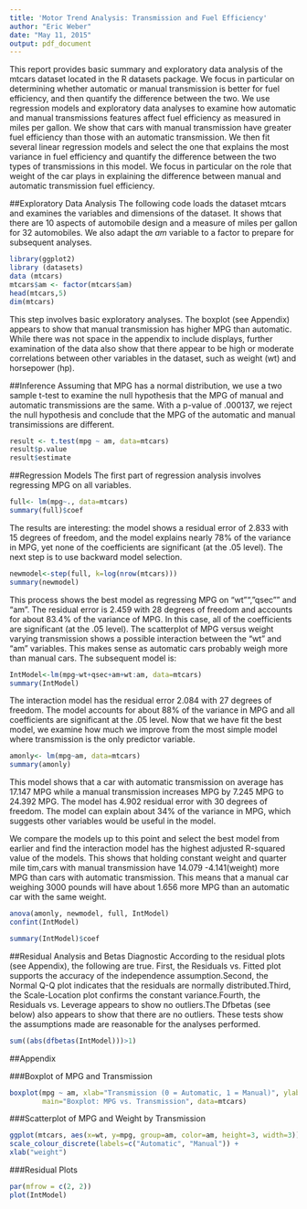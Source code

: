 ```yaml
---
title: 'Motor Trend Analysis: Transmission and Fuel Efficiency'
author: "Eric Weber"
date: "May 11, 2015"
output: pdf_document
---
```


This report provides basic summary and exploratory data analysis of the mtcars dataset located in the R datasets package. We focus in particular on determining whether automatic or manual transmission is better for fuel efficiency, and then quantify the difference between the two. We use regression models and exploratory data analyses to examine how automatic and manual transmissions features affect fuel efficiency as measured in miles per gallon. We show that cars with manual transmission have greater fuel efficiency than those with an automatic transmission. We then fit several linear regression models and select the one that explains the most variance in fuel efficiency and quantify the difference between the two types of transmissions in this model. We focus in particular on the role that weight of the car plays in explaining the difference between manual and automatic transmission fuel efficiency.

##Exploratory Data Analysis
The following code loads the dataset mtcars and examines the variables and dimensions of the dataset. It shows that there are 10 aspects of automobile design and a measure of miles per gallon for 32 automobiles. We also adapt the $am$ variable to a factor to prepare for subsequent analyses.
```r
library(ggplot2)
library (datasets)
data (mtcars)
mtcars$am <- factor(mtcars$am)
head(mtcars,5)
dim(mtcars)
```
This step involves basic exploratory analyses. The boxplot (see Appendix) appears to show that manual transmission has higher MPG than automatic. While there was not space in the appendix to include displays, further examination of the data also show that there appear to be high or moderate correlations between other variables in the dataset, such as weight (wt) and horsepower (hp).

##Inference
Assuming that MPG has a normal distribution, we use a two sample t-test to examine the null hypothesis that the MPG of manual and automatic transmissions are the same. With a p-value of .000137, we reject the null hypothesis 
and conclude that the MPG of the automatic and manual transimissions are different. 
```r
result <- t.test(mpg ~ am, data=mtcars)
result$p.value
result$estimate
```
##Regression Models
The first part of regression analysis involves regressing MPG on all variables.
```r
full<- lm(mpg~., data=mtcars)
summary(full)$coef
```
The results are interesting: the model shows a residual error of 2.833 with 15 degrees of freedom, and the model explains nearly 78% of the variance in MPG, yet none of the coefficients are significant (at the .05 level). The next step is to use backward model selection.
```r
newmodel<-step(full, k=log(nrow(mtcars)))
summary(newmodel)
```
This process shows the best model as regressing MPG on "wt"", "qsec"" and "am". The residual error is 2.459 with 28 degrees of freedom and accounts for about 83.4% of the variance of MPG. In this case, all of the coefficients are significant (at the .05 level). The scatterplot of MPG versus weight varying transmission shows a possible interaction between the "wt" and "am" variables. This makes sense as automatic cars probably weigh more than manual cars. The subsequent model is:
```r
IntModel<-lm(mpg~wt+qsec+am+wt:am, data=mtcars)
summary(IntModel)
```
The interaction model has the residual error 2.084 with 27 degrees of freedom. The model accounts for about 88% of the variance in MPG and all coefficients are significant at the .05 level. Now that we have fit the best model, we examine how much we improve from the most simple model where transmission is the only predictor variable.
```r
amonly<- lm(mpg~am, data=mtcars)
summary(amonly)
```
This model shows that a car with automatic transmission on average has 17.147 MPG while a manual transmission increases MPG by 7.245 MPG to 24.392 MPG. The model has 4.902 residual error with 30 degrees of freedom. The model can explain about 34% of the variance in MPG, which suggests other variables would be useful in the model. 

We compare the models up to this point and select the best model from earlier and find the interaction model has the highest adjusted R-squared value of the models. This shows that holding constant weight and quarter mile tim,cars with manual transmission have 14.079 -4.141(weight) more MPG than cars with automatic transmission. This 
means that a manual car weighing 3000 pounds will have about 1.656 more MPG than an automatic car with the same weight. 

```r
anova(amonly, newmodel, full, IntModel)
confint(IntModel)
```
```r
summary(IntModel)$coef
```
##Residual Analysis and Betas Diagnostic
According to the residual plots (see Appendix), the following are true. First, the Residuals vs. Fitted plot supports the accuracy of the independence assumption.Second, the Normal Q-Q plot indicates that the residuals are normally distributed.Third, the Scale-Location plot confirms the constant variance.Fourth, the Residuals vs. Leverage appears to show no outliers.The Dfbetas (see below) also appears to show that there are no outliers. These tests show the assumptions made are reasonable for the analyses performed. 

```r
sum((abs(dfbetas(IntModel)))>1)
```

##Appendix

###Boxplot of MPG and Transmission
```r
boxplot(mpg ~ am, xlab="Transmission (0 = Automatic, 1 = Manual)", ylab="MPG",
        main="Boxplot: MPG vs. Transmission", data=mtcars)
```

###Scatterplot of MPG and Weight by Transmission
```r
ggplot(mtcars, aes(x=wt, y=mpg, group=am, color=am, height=3, width=3)) + geom_point() +  
scale_colour_discrete(labels=c("Automatic", "Manual")) + 
xlab("weight")
```

###Residual Plots
```r
par(mfrow = c(2, 2))
plot(IntModel)
```